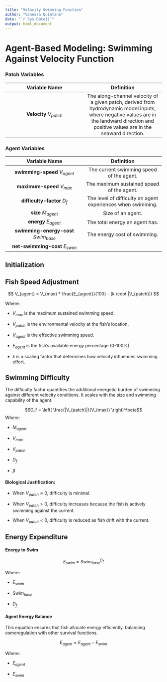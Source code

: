 ```yaml
---
title: "Velocity Swimming Function"
author: "Vanessa Quintana"
date: "`r Sys.Date()`"
output: html_document
---
```


# Agent-Based Modeling: Swimming Against Velocity Function

### Patch Variables

| Variable Name | Definition |
|:----------------------------------:|:----------------------------------:|
| **Velocity** $V_{patch}$ | The along-channel velocity of a given patch, derived from hydrodynamic model inputs, where negative values are in the landward direction and positive values are in the seaward direction. |

### Agent Variables

| Variable Name | Definition |
|:----------------------------------:|:----------------------------------:|
| **swimming-speed** $V_{agent}$ | The current swimming speed of the agent. |
| **maximum-speed** $V_{max}$ | The maximum sustained speed of the agent. |
| **difficulty-factor** $D_{f}$ | The level of difficulty an agent experiences when swimming. |
| **size** $M_{agent}$ | Size of an agent. |
| **energy** $E_{agent}$ | The total energy an agent has. |
| **swimming-energy-cost** $Swim_{base}$ | The energy cost of swimming. |
| **net-swimming-cost** $E_{swim}$ |  |

## Initialization

## Fish Speed Adjustment

$$
V_{agent} = V_{max} * \frac{E_{agent}}{100} - (k \cdot |V_{patch}|)
$$

Where:

-   $V_{max}$ is the maximum sustained swimming speed.

-   $V_{patch}$ is the environmental velocity at the fish's location.

-   $V_{agent}$ is the effective swimming speed.

-   $E_{agent}$ is the fish's available energy percentage (0-100%).

-   $k$ is a scaling factor that determines how velocity influences swimming effort.

## Swimming Difficulty

The difficulty factor quantifies the additional energetic burden of swimming against different velocity conditions. It scales with the size and swimming capability of the agent.

$$D_f = \left( \frac{|V_{patch}|}{V_{max}} \right)^\beta$$
Where:

-   $M_{agent}$

-   $V_{max}$

-   $V_{patch}$

-   $D_{f}$

-   $\beta$

#### Biological Justification:

-   When $V_{patch} \approx 0$, difficulty is minimal.

-   When $V_{patch} > 0$, difficulty increases because the fish is actively swimming against the current.

-    When $V_{patch} < 0$, difficulty is reduced as fish drift with the current.

## Energy Expenditure

#### Energy to Swim

$$
E_{swim} = Swim_{base}^{D_{f}}
$$

Where:

-   $E_{swim}$

-   $Swim_{base}$

-   $D_{f}$

#### Agent Energy Balance

This equation ensures that fish allocate energy efficiently, balancing osmoregulation with other survival functions.

$$ E_{agent} = E_{agent} - E_{swim} $$

Where:

-   $E_{agent}$

-   $E_{swim}$
